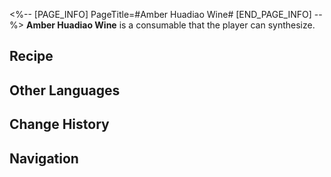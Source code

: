 <%-- [PAGE_INFO]
PageTitle=#Amber Huadiao Wine#
[END_PAGE_INFO] --%>
{{Consumable Infobox
|id          = 401018
|image       = Item Amber Huadiao Wine.png{{subst:void|<!--$UPLOAD:<<SpriteOutput/ItemFigures/401018.png>-<Item Amber Huadiao Wine.png>-<Consumable Icons>>-->}}
|type        = Defense Consumables
|rarity      = 2
|effect      = Upon use, immediately causes all allies to lose HP equal to 5% of their Max HP, and increases their Max HP by 24% for the next battle.
|description = Made with high-quality glutinous rice and yeast then combined with water from the Lunarescent Depths, the mixture is then stored over time to produce the unique flavor of amber huadiao Wine. Amber huadiao wine gains value with time. It is common to see ten-years-old, hundred-years-old, and even a thousand-years-old amber huadiao wine out in the market. The older it is, the more fragrant it gets.
|effectType  = 
|effectType2 = 
|effectType3 = 
|recipe      = {{cx|Source missing}}
|source1     = [[Omni-Synthesizer]]
|source2     = 
|source3     = 
}}
{{Description|''"When a daughter is born and wails for the first time, the father will make three jars of amber huadiao wine to be saved for the day she is married as a wedding gift."''<br />''"My amber huadiao wine have been with me for five full centuries, but my daughter is still without a partner."''}}
'''Amber Huadiao Wine''' is a consumable that the player can synthesize.

==Recipe==
{{Recipe
|type                          = Synthesis
|group                         = Consumable
|Human-Height Auspicious Crops = 1
|Extract of Medicinal Herbs    = 2
|sort                          = Human-Height Auspicious Crops;Extract of Medicinal Herbs
}}

==Other Languages==
{{Other Languages
|en   = Amber Huadiao Wine
|zhs  = 琥珀花雕
|zht  = 琥珀花雕
|ja   = 琥珀花雕
|ko   = 호박(琥珀) 화조주
|es   = Licor de ámbar
|fr   = Liqueur ambrée
|ru   = Янтарное вино
|th   = Amber Huadiao Wine
|vi   = Hổ Phách Hoa Điêu
|de   = Bernsteinlikör
|id   = Amber Huadiao Wine
|pt   = Vinho de Âmbar Huadiao
}}

==Change History==
{{Change History|1.5}}

==Navigation==
{{Consumable Navbox}}